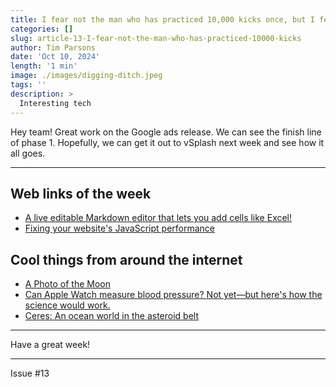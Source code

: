 ```yaml
---
title: I fear not the man who has practiced 10,000 kicks once, but I fear the man who has practiced one kick 10,000 times. - Bruce Lee
categories: []
slug: article-13-I-fear-not-the-man-who-has-practiced-10000-kicks
author: Tim Parsons
date: 'Oct 10, 2024'
length: '1 min'
image: ./images/digging-ditch.jpeg
tags: ''
description: >
  Interesting tech
---
```


Hey team!
Great work on the Google ads release. We can see the finish line of phase 1. Hopefully, we can get it out to vSplash next week and see how it all goes.

---

## Web links of the week

- [A live editable Markdown editor that lets you add cells like Excel!](https://tenno.app/)
- [Fixing your website's JavaScript performance](https://developer.mozilla.org/en-US/blog/fix-javascript-performance/)

## Cool things from around the internet

- [A Photo of the Moon](https://www.thisiscolossal.com/2024/10/darya-kawa-mirza-moon-photos/)
- [Can Apple Watch measure blood pressure? Not yet—but here's how the science would work.](https://www.empirical.health/blog/apple-watch-blood-pressure/)
- [Ceres: An ocean world in the asteroid belt](https://www.astronomy.com/science/ceres-an-ocean-world-in-the-asteroid-belt/)

---

Have a great week!

---

Issue #13
